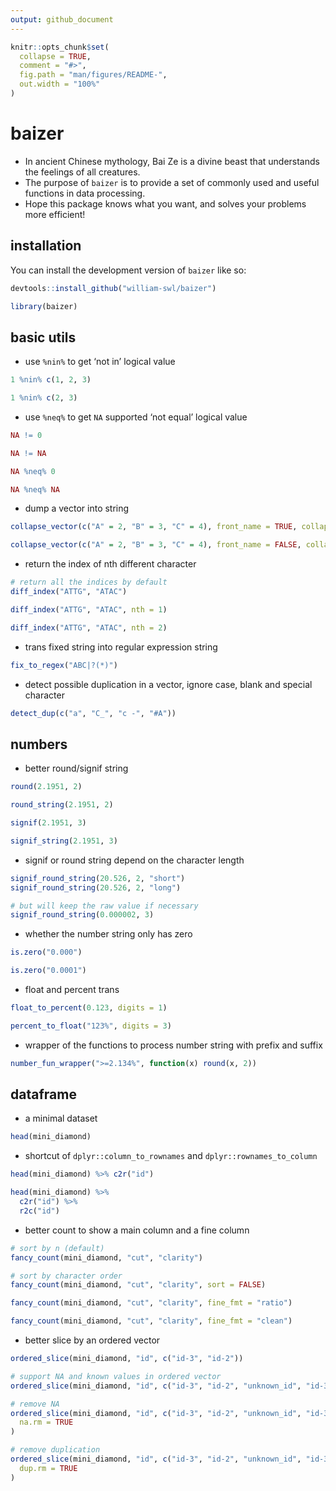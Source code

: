 ```yaml
---
output: github_document
---
```


<!-- README.md is generated from README.Rmd. Please edit that file -->

```r
knitr::opts_chunk$set(
  collapse = TRUE,
  comment = "#>",
  fig.path = "man/figures/README-",
  out.width = "100%"
)
```

# baizer

<!-- badges: start -->
<!-- badges: end -->

- In ancient Chinese mythology, Bai Ze is a divine beast that understands the feelings of all creatures.
- The purpose of `baizer` is to provide a set of commonly used and useful functions in data processing.
- Hope this package knows what you want, and solves your problems more efficient!

## installation

You can install the development version of `baizer` like so:

``` r
devtools::install_github("william-swl/baizer")
```

```r
library(baizer)
```

## basic utils
- use `%nin%` to get 'not in' logical value
```r
1 %nin% c(1, 2, 3)

1 %nin% c(2, 3)
```

- use `%neq%` to get `NA` supported 'not equal' logical value
```r
NA != 0

NA != NA

NA %neq% 0

NA %neq% NA
```

- dump a vector into string
```r
collapse_vector(c("A" = 2, "B" = 3, "C" = 4), front_name = TRUE, collapse = ";")

collapse_vector(c("A" = 2, "B" = 3, "C" = 4), front_name = FALSE, collapse = ",")
```

- return the index of nth different character
```r
# return all the indices by default
diff_index("ATTG", "ATAC")

diff_index("ATTG", "ATAC", nth = 1)

diff_index("ATTG", "ATAC", nth = 2)
```

- trans fixed string into regular expression string
```r
fix_to_regex("ABC|?(*)")
```

- detect possible duplication in a vector, ignore case, blank and special character
```r
detect_dup(c("a", "C_", "c -", "#A"))
```

## numbers

- better round/signif string
```r
round(2.1951, 2)

round_string(2.1951, 2)

signif(2.1951, 3)

signif_string(2.1951, 3)
```

- signif or round string depend on the character length
```r
signif_round_string(20.526, 2, "short")
signif_round_string(20.526, 2, "long")

# but will keep the raw value if necessary
signif_round_string(0.000002, 3)
```

- whether the number string only has zero
```r
is.zero("0.000")

is.zero("0.0001")
```


- float and percent trans
```r
float_to_percent(0.123, digits = 1)

percent_to_float("123%", digits = 3)
```

- wrapper of the functions to process number string with prefix and suffix
```r
number_fun_wrapper(">=2.134%", function(x) round(x, 2))
```

## dataframe
- a minimal dataset
```r
head(mini_diamond)
```

- shortcut of `dplyr::column_to_rownames` and `dplyr::rownames_to_column`
```r

head(mini_diamond) %>% c2r("id")

head(mini_diamond) %>%
  c2r("id") %>%
  r2c("id")
```

- better count to show a main column and a fine column
```r

# sort by n (default)
fancy_count(mini_diamond, "cut", "clarity")

# sort by character order
fancy_count(mini_diamond, "cut", "clarity", sort = FALSE)

fancy_count(mini_diamond, "cut", "clarity", fine_fmt = "ratio")

fancy_count(mini_diamond, "cut", "clarity", fine_fmt = "clean")
```

- better slice by an ordered vector
```r
ordered_slice(mini_diamond, "id", c("id-3", "id-2"))

# support NA and known values in ordered vector
ordered_slice(mini_diamond, "id", c("id-3", "id-2", "unknown_id", "id-3", NA))

# remove NA
ordered_slice(mini_diamond, "id", c("id-3", "id-2", "unknown_id", "id-3", NA),
  na.rm = TRUE
)

# remove duplication
ordered_slice(mini_diamond, "id", c("id-3", "id-2", "unknown_id", "id-3", NA),
  dup.rm = TRUE
)
```
